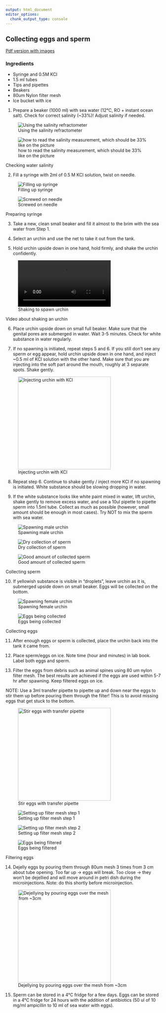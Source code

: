 ```yaml
---
output: html_document
editor_options: 
  chunk_output_type: console
---
```


## Collecting eggs and sperm {.unnumbered}

[Pdf version with images](https://cpetak.github.io/eggs_sperm.pdf)

::: {.callout-tip icon="false" collapse="true" appearance="minimal"}
### Ingredients

-   Syringe and 0.5M KCl
-   1.5 ml tubes
-   Tips and pipettes
-   Beakers
-   80um Nylon filter mesh
-   Ice bucket with ice
:::

1.  Prepare a beaker (1000 ml) with sea water (12°C, RO + instant ocean salt). Check for correct salinity (\~33%)! Adjust salinity if needed.

::: {#fig-salinity layout="[40,40]"}
![Using the salinity refractometer](micro_photos/included/salinity_check.jpg){#fig-salinity-filling}

![how to read the salinity measurement, which should be 33% like on the picture](micro_photos/included/33_salinity.jpg){#fig-salinity-checking}

Checking water salinity
:::

2.  Fill a syringe with 2ml of 0.5 M KCl solution, twist on needle.

::: {#fig-kcl layout="[40,40]"}
![Filling up syringe](micro_photos/included/filling_syringe.jpg){#fig-filling-syringe}

![Screwed on needle](micro_photos/included/screw_on_needle_KCl.jpg){#fig-srew-needle}

Preparing syringe
:::

3.  Take a new, clean small beaker and fill it almost to the brim with the sea water from Step 1.

4.  Select an urchin and use the net to take it out from the tank.

5.  Hold urchin upside down in one hand, hold firmly, and shake the urchin confidently.

::: {#fig-sperm layout="[10]"}
![Shaking to spawn urchin](micro_photos/included/shaking_for_spawning.mp4){width="300"}

Video about shaking an urchin
:::

6.  Place urchin upside down on small full beaker. Make sure that the genital pores are submerged in water. Wait 3-5 minutes. Check for white substance in water regularly.

7.  If no spawning is initiated, repeat steps 5 and 6. If you still don't see any sperm or egg appear, hold urchin upside down in one hand, and inject \~0.5 ml of KCl solution with the other hand. Make sure that you are injecting into the soft part around the mouth, roughly at 3 separate spots. Shake gently.

![Injecting urchin with KCl](micro_photos/included/kcl_injection.jpg){width="300"}

8.  Repeat step 6. Continue to shake gently / inject more KCl if no spawning is initiated. White substance should be slowing dropping in water.

9.  If the white substance looks like white paint mixed in water, lift urchin, shake gently to remove excess water, and use a 10ul pipette to pipette sperm into 1.5ml tube. Collect as much as possible (however, small amount should be enough in most cases). Try NOT to mix the sperm with sea water.

::: {layout="[40,40,40]"}
![Spawning male urchin](micro_photos/included/male_spawning.jpg){#fig-male1}

![Dry collection of sperm](micro_photos/included/sperm_dry_collection.jpg){#fig-male2}

![Good amount of collected sperm](micro_photos/included/collected_sperm.jpg){#fig-male3}

Collecting sperm
:::

10. If yellowish substance is visible in “droplets”, leave urchin as it is, submerged upside down on small beaker. Eggs will be collected on the bottom.

::: {#fig-eggs layout="[40,40]"}
![Spawning female urchin](micro_photos/included/female_spawining.jpg){#fig-female1}

![Eggs being collected](micro_photos/included/female_spawining2.jpg){#fig-female2}

Collecting eggs
:::

11. After enough eggs or sperm is collected, place the urchin back into the tank it came from.

12. Place sperm/eggs on ice. Note time (hour and minutes) in lab book. Label both eggs and sperm.

13. Filter the eggs from debris such as animal spines using 80 um nylon filter mesh. The best results are achieved if the eggs are used within 5-7 hr after spawning. Keep filtered eggs on ice.

NOTE: Use a 3ml transfer pipette to pipette up and down near the eggs to stir them up before pouring them through the filter! This is to avoid missing eggs that get stuck to the bottom.

![Stir eggs with transfer pipette](micro_photos/included/stir_eggs.jpg){width="300"}

::: {#fig-filtering layout="[40,40,40]"}
![Setting up filter mesh step 1](micro_photos/included/filter_on_tube.jpg){#fig-filtering1}

![Setting up filter mesh step 2](micro_photos/included/filter_on_tube2.jpg){#fig-filtering2}

![Eggs being filtered](micro_photos/included/filter_eggs.jpg){#fig-filtering3}

Filtering eggs
:::

14. Dejelly eggs by pouring them through 80um mesh 3 times from 3 cm about tube opening. Too far up -\> eggs will break. Too close -\> they won’t be dejellied and will move around in petri dish during the microinjections. Note: do this shortly before microinjection.

![Dejellying by pouring eggs over the mesh from \~3cm](micro_photos/included/dejellying.jpg){width="300"}

15. Sperm can be stored in a 4°C fridge for a few days. Eggs can be stored in a 4°C fridge for 24 hours with the addition of antibiotics (50 ul of 10 mg/ml ampicillin to 10 ml of sea water with eggs).
